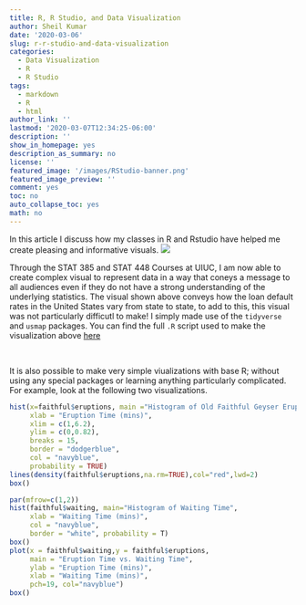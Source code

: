 ```yaml
---
title: R, R Studio, and Data Visualization
author: Sheil Kumar
date: '2020-03-06'
slug: r-r-studio-and-data-visualization
categories:
  - Data Visualization
  - R
  - R Studio
tags:
  - markdown
  - R
  - html
author_link: ''
lastmod: '2020-03-07T12:34:25-06:00'
description: ''
show_in_homepage: yes
description_as_summary: no
license: ''
featured_image: '/images/RStudio-banner.png'
featured_image_preview: ''
comment: yes
toc: no
auto_collapse_toc: yes
math: no  
---
```

In this article I discuss how my classes in R and Rstudio have helped me create pleasing and informative visuals.
<!--more-->
![](/images/USdefaults.jpeg)

Through the STAT 385 and STAT 448 Courses at UIUC, I am now able to create complex visual to represent data in a way that coneys a message to all audiences even if they do not have a strong understanding of the underlying statistics. The visual shown above conveys how the loan default rates in the United States vary from state to state, to add to this, this visual was not particularly difficutl to make! I simply made use of the `tidyverse` and `usmap` packages. You can find the full `.R` script used to make the visualization above [here](/RScripts/data-challenge-1.R)  

\  
 
It is also possible to make very simple viualizations with base R; without using any special packages or learning anything particularly complicated. For example, look at the following two visualizations.

```r
hist(x=faithful$eruptions, main ="Histogram of Old Faithful Geyser Eruption Time",
     xlab = "Eruption Time (mins)",
     xlim = c(1,6.2),
     ylim = c(0,0.82),
     breaks = 15,
     border = "dodgerblue",
     col = "navyblue",
     probability = TRUE)
lines(density(faithful$eruptions,na.rm=TRUE),col="red",lwd=2)
box()
```

```r
par(mfrow=c(1,2))
hist(faithful$waiting, main="Histogram of Waiting Time",
     xlab = "Waiting Time (mins)",
     col = "navyblue",
     border = "white", probability = T)
box()
plot(x = faithful$waiting,y = faithful$eruptions, 
     main = "Eruption Time vs. Waiting Time", 
     ylab = "Eruption Time (mins)", 
     xlab = "Waiting Time (mins)",
     pch=19, col="navyblue")
box()
```

